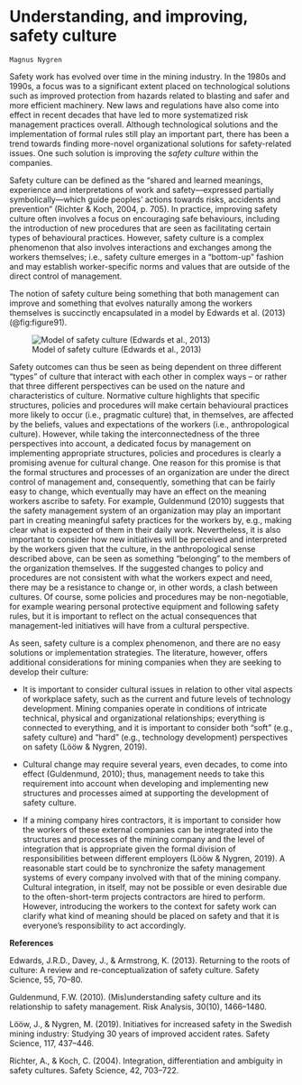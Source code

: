 # Understanding, and improving, safety culture # 

```block
Magnus Nygren
```

Safety work has evolved over time in the mining industry. In the 1980s and 1990s, a focus was to a significant extent placed on technological solutions such as improved protection from hazards related to blasting and safer and more efficient machinery. New laws and regulations have also come into effect in recent decades that have led to more systematized risk management practices overall. Although technological solutions and the implementation of formal rules still play an important part, there has been a trend towards finding more-novel organizational solutions for safety-related issues. One such solution is improving the *safety culture* within the companies.

Safety culture can be defined as the "shared and learned meanings, experience and interpretations of work and safety---expressed partially symbolically---which guide peoples' actions towards risks, accidents and prevention" (Richter & Koch, 2004, p. 705). In practice, improving safety culture often involves a focus on encouraging safe behaviours, including the introduction of new procedures that are seen as facilitating certain types of behavioural practices. However, safety culture is a complex phenomenon that also involves interactions and exchanges among the workers themselves; i.e., safety culture emerges in a "bottom-up" fashion and may establish worker-specific norms and values that are outside of the direct control of management.

The notion of safety culture being something that both management can improve and something that evolves naturally among the workers themselves is succinctly encapsulated in a model by Edwards et al. (2013) (@fig:figure91).

![Model of safety culture (Edwards et al., 2013)](./media/10-understanding-and-improving-safety-culture/media/image1.png){#fig:figure91}



Safety outcomes can thus be seen as being dependent on three different "types" of culture that interact with each other in complex ways -- or rather that three different perspectives can be used on the nature and characteristics of culture. Normative culture highlights that specific structures, policies and procedures will make certain behavioural practices more likely to occur (i.e., pragmatic culture) that, in themselves, are affected by the beliefs, values and expectations of the workers (i.e., anthropological culture). However, while taking the interconnectedness of the three perspectives into account, a dedicated focus by management on implementing appropriate structures, policies and procedures is clearly a promising avenue for cultural change. One reason for this promise is that the formal structures and processes of an organization are under the direct control of management and, consequently, something that can be fairly easy to change, which eventually may have an effect on the meaning workers ascribe to safety. For example, Guldenmund (2010) suggests that the safety management system of an organization may play an important part in creating meaningful safety practices for the workers by, e.g., making clear what is expected of them in their daily work. Nevertheless, it is also important to consider how new initiatives will be perceived and interpreted by the workers given that the culture, in the anthropological sense described above, can be seen as something "belonging" to the members of the organization themselves. If the suggested changes to policy and procedures are not consistent with what the workers expect and need, there may be a resistance to change or, in other words, a clash between cultures. Of course, some policies and procedures may be non-negotiable, for example wearing personal protective equipment and following safety rules, but it is important to reflect on the actual consequences that management-led initiatives will have from a cultural perspective.

As seen, safety culture is a complex phenomenon, and there are no easy solutions or implementation strategies. The literature, however, offers additional considerations for mining companies when they are seeking to develop their culture:

-   It is important to consider cultural issues in relation to other vital aspects of workplace safety, such as the current and future levels of technology development. Mining companies operate in conditions of intricate technical, physical and organizational relationships; everything is connected to everything, and it is important to consider both "soft" (e.g., safety culture) and "hard" (e.g., technology development) perspectives on safety (Lööw & Nygren, 2019).

-   Cultural change may require several years, even decades, to come into effect (Guldenmund, 2010); thus, management needs to take this requirement into account when developing and implementing new structures and processes aimed at supporting the development of safety culture.

-   If a mining company hires contractors, it is important to consider how the workers of these external companies can be integrated into the structures and processes of the mining company and the level of integration that is appropriate given the formal division of responsibilities between different employers (Lööw & Nygren, 2019). A reasonable start could be to synchronize the safety management systems of every company involved with that of the mining company. Cultural integration, in itself, may not be possible or even desirable due to the often-short-term projects contractors are hired to perform. However, introducing the workers to the context for safety work can clarify what kind of meaning should be placed on safety and that it is everyone's responsibility to act accordingly.

**References**

Edwards, J.R.D., Davey, J., & Armstrong, K. (2013). Returning to the roots of culture: A review and re-conceptualization of safety culture. Safety Science, 55, 70--80.

Guldenmund, F.W. (2010). (Mis)understanding safety culture and its relationship to safety management. Risk Analysis, 30(10), 1466--1480.

Lööw, J., & Nygren, M. (2019). Initiatives for increased safety in the Swedish mining industry: Studying 30 years of improved accident rates. Safety Science, 117, 437--446.

Richter, A., & Koch, C. (2004). Integration, differentiation and ambiguity in safety cultures. Safety Science, 42, 703--722.


